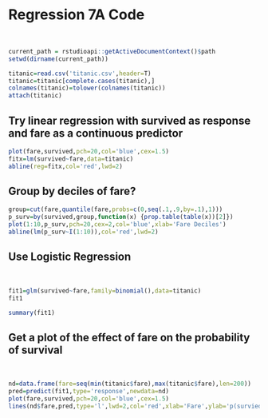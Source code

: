 # **Regression 7A Code**

\

```r
current_path = rstudioapi::getActiveDocumentContext()$path
setwd(dirname(current_path))

```

```r
titanic=read.csv('titanic.csv',header=T)
titanic=titanic[complete.cases(titanic),]
colnames(titanic)=tolower(colnames(titanic))
attach(titanic)
```

## **Try linear regression with survived as response and fare as a continuous predictor**

```r
plot(fare,survived,pch=20,col='blue',cex=1.5)
fitx=lm(survived~fare,data=titanic)
abline(reg=fitx,col='red',lwd=2)
```

## **Group by deciles of fare?**

```r
group=cut(fare,quantile(fare,probs=c(0,seq(.1,.9,by=.1),1)))
p_surv=by(survived,group,function(x) {prop.table(table(x))[2]})
plot(1:10,p_surv,pch=20,cex=2,col='blue',xlab='Fare Deciles')
abline(lm(p_surv~I(1:10)),col='red',lwd=2)

```

## **Use Logistic Regression**

\

```r
fit1=glm(survived~fare,family=binomial(),data=titanic)
fit1
```

```r
summary(fit1)

```

## **Get a plot of the effect of fare on the probability of survival**

\

```r
nd=data.frame(fare=seq(min(titanic$fare),max(titanic$fare),len=200))
pred=predict(fit1,type='response',newdata=nd)
plot(fare,survived,pch=20,col='blue',cex=1.5)
lines(nd$fare,pred,type='l',lwd=2,col='red',xlab='Fare',ylab='p(survied)')
```
